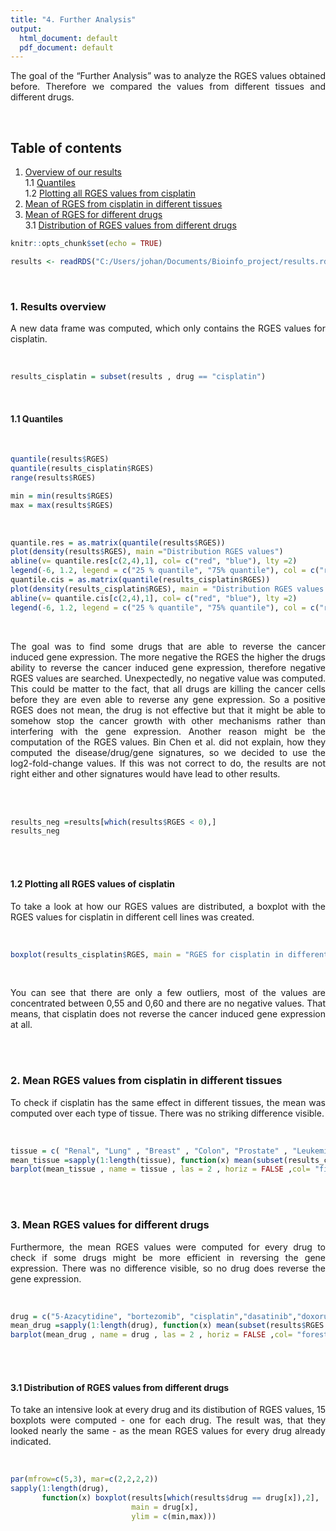 ```yaml
---
title: "4. Further Analysis"
output:
  html_document: default
  pdf_document: default
---
```

<div style="text-align: justify">The goal of the "Further Analysis" was to analyze the RGES values obtained before. Therefore we compared the values from different tissues and different drugs. </div>

<br/>

## Table of contents

1. [Overview of our results](#overview)  
  1.1 [Quantiles](#quantiles)  
  1.2 [Plotting all RGES values from cisplatin](#boxplot)  
2. [Mean of RGES from cisplatin in different tissues](#meantissues)  
3. [Mean of RGES for different drugs](#meandrugs)  
  3.1 [Distribution of RGES values from different drugs](#distribution)  
    

```r
knitr::opts_chunk$set(echo = TRUE)
```

```r
results <- readRDS("C:/Users/johan/Documents/Bioinfo_project/results.rds")
``` 

<br/>

### 1. Results overview <a name="overview"></a>

<div style="text-align: justify">A new data frame was computed, which only contains the RGES values for cisplatin. </div>

<br/>

```r
results_cisplatin = subset(results , drug == "cisplatin")
```

<br/>

#### 1.1 Quantiles <a name="quantiles"></a>

<br/>

```r
quantile(results$RGES)
quantile(results_cisplatin$RGES)
range(results$RGES)
```

```r
min = min(results$RGES)
max = max(results$RGES)
```


<br/> 

```r
quantile.res = as.matrix(quantile(results$RGES))
plot(density(results$RGES), main ="Distribution RGES values")
abline(v= quantile.res[c(2,4),1], col= c("red", "blue"), lty =2)
legend(-6, 1.2, legend = c("25 % quantile", "75% quantile"), col = c("red", "blue"), lty = 1:2)
quantile.cis = as.matrix(quantile(results_cisplatin$RGES))
plot(density(results_cisplatin$RGES), main = "Distribution RGES values cisplatin")
abline(v= quantile.cis[c(2,4),1], col= c("red", "blue"), lty =2)
legend(-6, 1.2, legend = c("25 % quantile", "75% quantile"), col = c("red", "blue"), lty = 1:2)
```  

<br/>
  
<div style="text-align: justify">The goal was to find some drugs that are able to reverse the cancer induced gene expression. The more negative the RGES the higher the drugs ability to reverse the cancer induced gene expression, therefore negative RGES values are searched. Unexpectedly, no negative value was computed. This could be matter to the fact, that all drugs are killing the cancer cells before they are even able to reverse any gene expression. So a positive RGES does not mean, the drug is not effective but that it might be able to somehow stop the cancer growth with other mechanisms rather than interfering with the gene expression. Another reason might be the computation of the RGES values. Bin Chen et al. did not explain, how they computed the disease/drug/gene signatures, so we decided to use the log2-fold-change values. If this was not correct to do, the results are not right either and other signatures would have lead to other results.
</div> 

<br/>
<br/>

```r
results_neg =results[which(results$RGES < 0),]
results_neg
```

<br/>
<br/>

#### 1.2 Plotting all RGES values of cisplatin <a name="boxplot"></a>
<div style="text-align: justify">To take a look at how our RGES values are distributed, a boxplot with the RGES values for cisplatin in different cell lines was created.  </div>  

<br/>

```r
boxplot(results_cisplatin$RGES, main = "RGES for cisplatin in different celllines")
```

<br/>

<div style="text-align: justify">You can see that there are only a few outliers, most of the values are concentrated between 0,55 and 0,60 and there are no negative values. That means, that cisplatin does not reverse the cancer induced gene expression at all. </div>

<br/>
<br/>

### 2. Mean RGES values from cisplatin in different tissues <a name="meantissues"></a>
<div style="text-align: justify">To check if cisplatin has the same effect in different tissues, the mean was computed over each type of tissue. There was no striking difference visible.  </div>

<br/>

```r
tissue = c( "Renal", "Lung" , "Breast" , "Colon", "Prostate" , "Leukemia", "Ovarian", "Melanoma", "CNS")
mean_tissue =sapply(1:length(tissue), function(x) mean(subset(results_cisplatin$RGES , tissue == tissue[x])))
barplot(mean_tissue , name = tissue , las = 2 , horiz = FALSE ,col= "firebrick", border = "white" , main = "mean RGES for cisplatin in different tissues" , ylab = "RGES")
```

<br/>
<br/>

### 3. Mean RGES values for different drugs <a name="meandrugs"></a>
<div style="text-align: justify">Furthermore, the mean RGES values were computed for every drug to check if some drugs might be more efficient in reversing the gene expression. There was no difference visible, so no drug does reverse the gene expression.  </div>

<br/>

```r
drug = c("5-Azacytidine", "bortezomib", "cisplatin","dasatinib","doxorubicin","erlotinib","geldanamycin","gemcitibine","lapatinib","paclitaxel","sirolimus","sorafenib","sunitinib","topotecan","vorinostat")
mean_drug =sapply(1:length(drug), function(x) mean(subset(results$RGES , drug == drug[x])))
barplot(mean_drug , name = drug , las = 2 , horiz = FALSE ,col= "forestgreen", border = "white" , main = "mean RGES for different drugs" , ylab = "RGES")
```

<br/>
<br/>

#### 3.1 Distribution of RGES values from different drugs
<div style="text-align: justify">To take an intensive look at every drug and its distibution of RGES values, 15 boxplots were computed - one for each drug. The result was, that they looked nearly the same - as the mean RGES values for every drug already indicated. </div>

<br/>

```r
par(mfrow=c(5,3), mar=c(2,2,2,2))
sapply(1:length(drug),
       function(x) boxplot(results[which(results$drug == drug[x]),2],
                           main = drug[x], 
                           ylim = c(min,max)))
```
